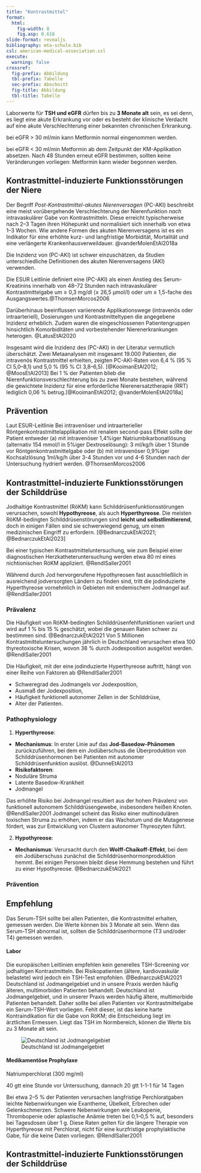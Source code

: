 ```yaml
---
title: "Kontrastmittel"
format: 
  html: 
    fig-width: 8
    fig.asp: 0.618
slide-format: revealjs
bibliography: mta-schule.bib
csl: american-medical-association.csl
execute:
  warning: false
crossref: 
  fig-prefix: Abbildung
  tbl-prefix: Tabelle
  sec-prefix: Abschnitt
  fig-title: Abbildung
  tbl-title: Tabelle
---
```


:::{.callout-tip}

Laborwerte für **TSH und eGFR** dürfen bis zu **3 Monate alt** sein, es sei denn, es liegt eine akute Erkrankung vor oder es besteht der klinische Verdacht auf eine akute Verschlechterung einer bekannten chronischen Erkrankung.

bei eGFR > 30 ml/min kann Metformin normal eingenommen werden.

bei eGFR < 30 ml/min Metformin ab dem Zeitpunkt der KM-Applikation absetzen. Nach 48 Stunden erneut eGFR bestimmen, sollten keine Veränderungen vorliegen: Metformin kann wieder begonnen werden. 

:::


## Kontrastmittel-induzierte Funktionsstörungen der Niere

Der Begriff *Post-Kontrastmittel-akutes Nierenversagen* (PC-AKI) beschreibt eine meist vorübergehende Verschlechterung der Nierenfunktion *nach* intravaskulärer Gabe von Kontrastmitteln. Diese erreicht typischerweise nach 2–3 Tagen ihren Höhepunkt und normalisiert sich innerhalb von etwa 1–3 Wochen. Wie andere Formen des akuten Nierenversagens ist es ein Indikator für eine erhöhte kurz- und langfristige Morbidität, Mortalität und eine verlängerte Krankenhausverweildauer. @vanderMolenEtAl2018a

Die Inzidenz von (PC-AKI) ist schwer einzuschätzen, da Studien unterschiedliche Definitionen des akuten Nierenversagens (AKI) verwenden. 

Die ESUR Leitlinie definiert eine (PC-AKI) als einen Anstieg des Serum-Kreatinins innerhalb von 48–72 Stunden nach intravaskulärer Kontrastmittelgabe um ≥ 0,3 mg/dl (≥ 26,5 μmol/l) oder um ≥ 1,5-fache des Ausgangswertes.@ThomsenMorcos2006

Darüberhinaus beeinflussen variierende Applikationswege (intravenös oder intraarteriell), Dosierungen und Kontrastmitteltypen die angegebene Inzidenz erheblich. Zudem waren die eingeschlossenen Patientengruppen hinsichtlich Komorbiditäten und vorbestehender Nierenerkrankungen heterogen. @LatusEtAl2020

Insgesamt wird die Inzidenz des (PC-AKI) in der Literatur vermutlich überschätzt. Zwei Metaanalysen mit insgesamt 19.000 Patienten, die intravenös Kontrastmittel erhielten, zeigten PC-AKI-Raten von 6,4 % (95 % CI 5,0–8,1) und 5,0 % (95 % CI 3,8–6,5). [@KooimanEtAl2012; @MoosEtAl2013] 
Bei 1 % der Patienten blieb die Nierenfunktionsverschlechterung bis zu zwei Monate bestehen, während die gewichtete Inzidenz für eine erforderliche Nierenersatztherapie (RRT) lediglich 0,06 % betrug.[@KooimanEtAl2012; @vanderMolenEtAl2018a]

## Prävention 

Laut ESUR-Leitlinie Bei intravenöser und intraarterieller Röntgenkontrastmittelapplikation mit renalem second-pass Effekt sollte der Patient entweder (a) mit intravenöser 1,4%iger Natriumbikarbonatlösung (alternativ 154 mmol/l in 5%iger Dextroselösung): 3 ml/kg/h über 1 Stunde vor Röntgenkontrastmittelgabe oder (b) mit intravenöser 0,9%iger Kochsalzlösung 1ml/kg/h über 3-4 Stunden vor und 4-6 Stunden nach der Untersuchung hydriert werden. @ThomsenMorcos2006



## Kontrastmittel-induzierte Funktionsstörungen der Schilddrüse

Jodhaltige Kontrastmittel (RöKM) kann Schilddrüsenfunktionsstörungen verursachen, sowohl **Hypothyreose**, als auch **Hyperthyreose**. Die meisten RöKM-bedingten Schilddrüsenstörungen sind **leicht und selbstlimitierend**, doch in einigen Fällen sind sie schwerwiegend genug, um einen medizinischen Eingriff zu erfordern.  [@BednarczukEtAl2021; @BednarczukEtAl2023]

Bei einer typischen Kontrastmitteluntersuchung, wie zum Beispiel einer diagnostischen Herzkatheteruntersuchung werden etwa 80 ml eines nichtionischen RöKM appliziert. @RendlSaller2001 

Während durch Jod hervorgerufene Hypothyreosen fast ausschließlich in ausreichend jodversorgten Ländern zu finden sind, tritt die jodinduzierte Hyperthyreose vornehmlich in Gebieten mit endemischem Jodmangel auf. @RendlSaller2001


### Prävalenz

Die Häufigkeit von RöKM-bedingten Schilddrüsenfehlfunktionen variiert und wird auf 1 % bis 15 % geschätzt, wobei die genauen Raten schwer zu bestimmen sind. @BednarczukEtAl2021 
Von 5 Millionen Kontrastmitteluntersuchungen jährlich in Deutschland verursachen etwa 100 thyreotoxische Krisen, wovon 38 % durch Jodexposition ausgelöst werden.  @RendlSaller2001

Die Häufigkeit, mit der eine jodinduzierte Hyperthyreose auftritt, hängt von einer Reihe von Faktoren ab @RendlSaller2001

- Schweregrad des Jodmangels vor Jodexposition,
- Ausmaß der Jodexposition,
- Häufigkeit funktionell autonomer Zellen in der Schilddrüse,
- Alter der Patienten.

### Pathophysiology

1. **Hyperthyreose**:

- **Mechanismus**: In erster Linie auf das **Jod-Basedow-Phänomen** zurückzuführen, bei dem ein Jodüberschuss die Überproduktion von Schilddrüsenhormonen bei Patienten mit autonomer Schilddrüsenfunktion auslöst. @DunneEtAl2013
- **Risikofaktoren**:
- Noduläre Struma
- Latente Basedow-Krankheit
- Jodmangel 

Das erhöhte Risiko bei Jodmangel resultiert aus der hohen Prävalenz von funktionell autonomem Schilddrüsengewebe, insbesondere heißen Knoten. @RendlSaller2001 
Jodmangel scheint das Risiko einer multinodulären toxischen Struma zu erhöhen, indem er das Wachstum und die Mutagenese fördert, was zur Entwicklung von Clustern autonomer Thyreozyten führt.

2. **Hypothyreose**:

- **Mechanismus**: Verursacht durch den **Wolff-Chaikoff-Effekt**, bei dem ein Jodüberschuss zunächst die Schilddrüsenhormonproduktion hemmt. 
Bei einigen Personen bleibt diese Hemmung bestehen und führt zu einer Hypothyreose. @BednarczukEtAl2021

### Prävention 

::: {.callout-note}
## Empfehlung 

Das Serum-TSH sollte bei allen Patienten, die Kontrastmittel erhalten, gemessen werden. Die Werte können bis 3 Monate alt sein. Wenn das Serum-TSH abnormal ist, sollten die Schilddrüsenhormone (T3 und/oder T4) gemessen werden.

:::

#### Labor 

Die europäischen Leitlinien empfehlen kein generelles TSH-Screening vor jodhaltigen Kontrastmitteln. 
Bei Risikopatienten (ältere, kardiovaskulär belastete) wird jedoch ein TSH-Test empfohlen. @BednarczukEtAl2021 Deutschland ist Jodmangelgebiet und in unsere Praxis werden häufig älteren, multimorbiden Patienten behandelt. Deutschland ist Jodmangelgebiet, und in unserer Praxis werden häufig ältere, multimorbide Patienten behandelt. Daher sollte bei allen Patienten vor Kontrastmittelgabe ein Serum-TSH-Wert vorliegen. Fehlt dieser, ist das keine harte Kontraindikation für die Gabe von RöKM; die Entscheidung liegt im ärztlichen Ermessen. Liegt das TSH im Normbereich, können die Werte bis zu 3 Monate alt sein. 

![Deutschland ist Jodmangelgebiet](Bilder/JodMangelDeutschland.jpg){#fig-Jodmangel}


#### Medikamentöse Prophylaxe 

:::{.callout-tip}

Natriumperchlorat  (300 mg/ml) 

 40 gtt eine Stunde vor Untersuchung, dannach 
 20 gtt 1-1-1 für 14 Tagen 

:::

Bei etwa 2–5 % der Patienten verursachen langfristige Perchloratgaben leichte Nebenwirkungen wie Exantheme, Übelkeit, Erbrechen oder Gelenkschmerzen. Schwere Nebenwirkungen wie Leukopenie, Thrombopenie oder aplastische Anämie treten bei 0,1–0,5 % auf, besonders bei Tagesdosen über 1 g. Diese Raten gelten für die längere Therapie von Hyperthyreose mit Perchlorat, nicht für eine kurzfristige prophylaktische Gabe, für die keine Daten vorliegen. @RendlSaller2001


## Kontrastmittel-induzierte Funktionsstörungen der Schilddrüse